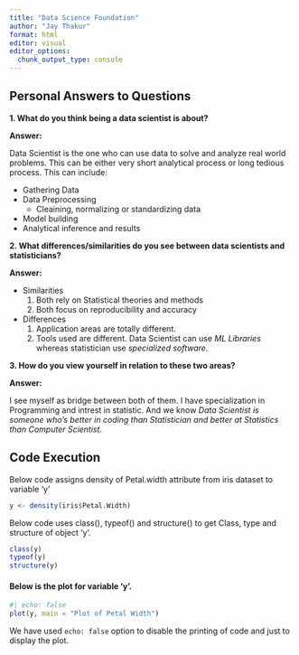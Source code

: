 ```yaml
---
title: "Data Science Foundation"
author: "Jay Thakur"
format: html
editor: visual
editor_options: 
  chunk_output_type: console
---
```


## Personal Answers to Questions

**1. What do you think being a data scientist is about?**

**Answer:**

Data Scientist is the one who can use data to solve and analyze real world problems. This can be either very short analytical process or long tedious process. This can include:

-   Gathering Data
-   Data Preprocessing
    -   Cleaining, normalizing or standardizing data
-   Model building
-   Analytical inference and results

**2. What differences/similarities do you see between data scientists and statisticians?**

**Answer:**

-   Similarities
    1.  Both rely on Statistical theories and methods
    2.  Both focus on reproducibility and accuracy
-   Differences
    1.  Application areas are totally different.
    2.  Tools used are different. Data Scientist can use *ML Libraries* whereas statistician use *specialized software*.

**3. How do you view yourself in relation to these two areas?**

**Answer:**

I see myself as bridge between both of them. I have specialization in Programming and intrest in statistic. And we know *Data Scientist is someone who's better in coding than Statistician and better at Statistics than Computer Scientist*.

## Code Execution

Below code assigns density of Petal.width attribute from iris dataset to variable 'y'

```r
y <- density(iris$Petal.Width)
```

Below code uses class(), typeof() and structure() to get Class, type and structure of object 'y'.

```r
class(y)
typeof(y)
structure(y)
```

#### Below is the plot for variable 'y'.

```r
#| echo: false
plot(y, main = "Plot of Petal Width")
```

We have used `echo: false` option to disable the printing of code and just to display the plot.
